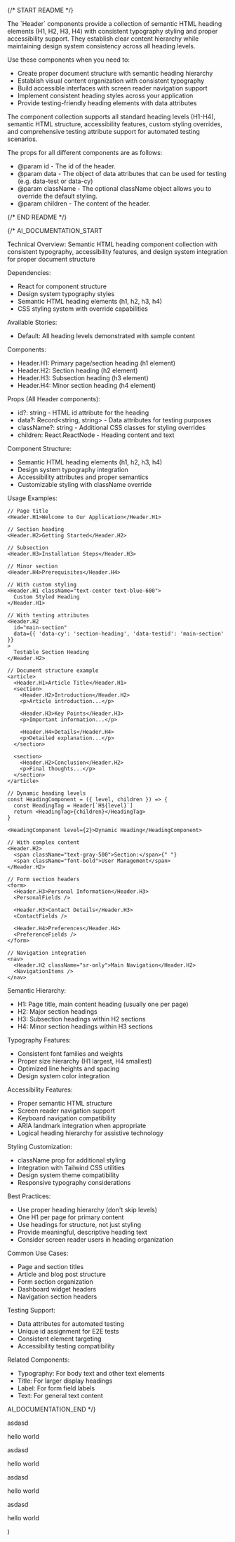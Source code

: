 
{/* START README */}
<div className="prose prose-sm max-w-none">
The `Header` components provide a collection of semantic HTML heading elements (H1, H2, H3, H4) with consistent typography styling and proper accessibility support. They establish clear content hierarchy while maintaining design system consistency across all heading levels.

Use these components when you need to:

- Create proper document structure with semantic heading hierarchy
- Establish visual content organization with consistent typography
- Build accessible interfaces with screen reader navigation support
- Implement consistent heading styles across your application
- Provide testing-friendly heading elements with data attributes

The component collection supports all standard heading levels (H1-H4), semantic HTML structure, accessibility features, custom styling overrides, and comprehensive testing attribute support for automated testing scenarios.

The props for all different components are as follows:

- @param id - The id of the header.
- @param data - The object of data attributes that can be used for testing (e.g. data-test or data-cy)
- @param className - The optional className object allows you to override the default styling.
- @param children - The content of the header.
</div>
{/* END README */}

{/*
AI_DOCUMENTATION_START

Technical Overview: Semantic HTML heading component collection with consistent typography, accessibility features, and design system integration for proper document structure

Dependencies:

- React for component structure
- Design system typography styles
- Semantic HTML heading elements (h1, h2, h3, h4)
- CSS styling system with override capabilities

Available Stories:

- Default: All heading levels demonstrated with sample content

Components:

- Header.H1: Primary page/section heading (h1 element)
- Header.H2: Section heading (h2 element)
- Header.H3: Subsection heading (h3 element)
- Header.H4: Minor section heading (h4 element)

Props (All Header components):

- id?: string - HTML id attribute for the heading
- data?: Record<string, string> - Data attributes for testing purposes
- className?: string - Additional CSS classes for styling overrides
- children: React.ReactNode - Heading content and text

Component Structure:

- Semantic HTML heading elements (h1, h2, h3, h4)
- Design system typography integration
- Accessibility attributes and proper semantics
- Customizable styling with className override

Usage Examples:

```tsx
// Page title
<Header.H1>Welcome to Our Application</Header.H1>

// Section heading
<Header.H2>Getting Started</Header.H2>

// Subsection
<Header.H3>Installation Steps</Header.H3>

// Minor section
<Header.H4>Prerequisites</Header.H4>

// With custom styling
<Header.H1 className="text-center text-blue-600">
  Custom Styled Heading
</Header.H1>

// With testing attributes
<Header.H2
  id="main-section"
  data={{ 'data-cy': 'section-heading', 'data-testid': 'main-section' }}
>
  Testable Section Heading
</Header.H2>

// Document structure example
<article>
  <Header.H1>Article Title</Header.H1>
  <section>
    <Header.H2>Introduction</Header.H2>
    <p>Article introduction...</p>

    <Header.H3>Key Points</Header.H3>
    <p>Important information...</p>

    <Header.H4>Details</Header.H4>
    <p>Detailed explanation...</p>
  </section>

  <section>
    <Header.H2>Conclusion</Header.H2>
    <p>Final thoughts...</p>
  </section>
</article>

// Dynamic heading levels
const HeadingComponent = ({ level, children }) => {
  const HeadingTag = Header[`H${level}`]
  return <HeadingTag>{children}</HeadingTag>
}

<HeadingComponent level={2}>Dynamic Heading</HeadingComponent>

// With complex content
<Header.H2>
  <span className="text-gray-500">Section:</span>{" "}
  <span className="font-bold">User Management</span>
</Header.H2>

// Form section headers
<form>
  <Header.H3>Personal Information</Header.H3>
  <PersonalFields />

  <Header.H3>Contact Details</Header.H3>
  <ContactFields />

  <Header.H4>Preferences</Header.H4>
  <PreferenceFields />
</form>

// Navigation integration
<nav>
  <Header.H2 className="sr-only">Main Navigation</Header.H2>
  <NavigationItems />
</nav>
```

Semantic Hierarchy:

- H1: Page title, main content heading (usually one per page)
- H2: Major section headings
- H3: Subsection headings within H2 sections
- H4: Minor section headings within H3 sections

Typography Features:

- Consistent font families and weights
- Proper size hierarchy (H1 largest, H4 smallest)
- Optimized line heights and spacing
- Design system color integration

Accessibility Features:

- Proper semantic HTML structure
- Screen reader navigation support
- Keyboard navigation compatibility
- ARIA landmark integration when appropriate
- Logical heading hierarchy for assistive technology

Styling Customization:

- className prop for additional styling
- Integration with Tailwind CSS utilities
- Design system theme compatibility
- Responsive typography considerations

Best Practices:

- Use proper heading hierarchy (don't skip levels)
- One H1 per page for primary content
- Use headings for structure, not just styling
- Provide meaningful, descriptive heading text
- Consider screen reader users in heading organization

Common Use Cases:

- Page and section titles
- Article and blog post structure
- Form section organization
- Dashboard widget headers
- Navigation section headers

Testing Support:

- Data attributes for automated testing
- Unique id assignment for E2E tests
- Consistent element targeting
- Accessibility testing compatibility

Related Components:

- Typography: For body text and other text elements
- Title: For larger display headings
- Label: For form field labels
- Text: For general text content

AI_DOCUMENTATION_END
*/}

  <div>
    <Header.H1>asdasd</Header.H1>
    <p>hello world</p>
    <Header.H2>asdasd</Header.H2>
    <p>hello world</p>
    <Header.H3>asdasd</Header.H3>
    <p>hello world</p>
    <Header.H4>asdasd</Header.H4>
    <p>hello world</p>
  </div>
)
